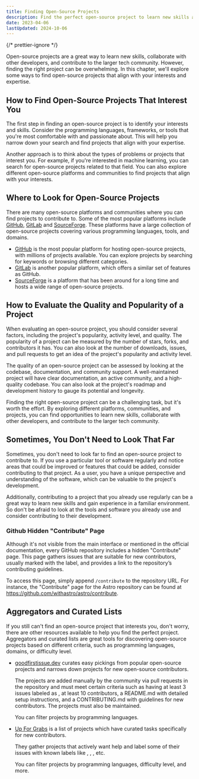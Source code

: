 ```yaml
---
title: Finding Open-Source Projects
description: Find the perfect open-source project to learn new skills and collaborate with developers. Explore ways to find projects aligned with your interests. Start today!
date: 2023-04-06
lastUpdated: 2024-10-06
---
```



{/* prettier-ignore */}
<p class="lead">Open-source projects are a great way to learn new skills, collaborate with other developers, and contribute to the larger tech community. However, finding the right project can be overwhelming. In this chapter, we'll explore some ways to find open-source projects that align with your interests and expertise.</p>

## How to Find Open-Source Projects That Interest You

The first step in finding an open-source project is to identify your interests and skills. Consider the programming languages, frameworks, or tools that you're most comfortable with and passionate about. This will help you narrow down your search and find projects that align with your expertise.

Another approach is to think about the types of problems or projects that interest you. For example, if you're interested in machine learning, you can search for open-source projects related to that field. You can also explore different open-source platforms and communities to find projects that align with your interests.

## Where to Look for Open-Source Projects

There are many open-source platforms and communities where you can find projects to contribute to. Some of the most popular platforms include [GitHub](https://github.com/), [GitLab](https://gitlab.com) and [SourceForge](https://sourceforge.net/). These platforms have a large collection of open-source projects covering various programming languages, tools, and domains.

- [GitHub](https://github.com/) is the most popular platform for hosting open-source projects, with millions of projects available. You can explore projects by searching for keywords or browsing different categories.
- [GitLab](https://gitlab.com) is another popular platform, which offers a similar set of features as GitHub.
- [SourceForge](https://sourceforge.net/) is a platform that has been around for a long time and hosts a wide range of open-source projects.

## How to Evaluate the Quality and Popularity of a Project

When evaluating an open-source project, you should consider several factors, including the project's popularity, activity level, and quality. The popularity of a project can be measured by the number of stars, forks, and contributors it has. You can also look at the number of downloads, issues, and pull requests to get an idea of the project's popularity and activity level.

The quality of an open-source project can be assessed by looking at the codebase, documentation, and community support. A well-maintained project will have clear documentation, an active community, and a high-quality codebase. You can also look at the project's roadmap and development history to gauge its potential and longevity.

Finding the right open-source project can be a challenging task, but it's worth the effort. By exploring different platforms, communities, and projects, you can find opportunities to learn new skills, collaborate with other developers, and contribute to the larger tech community.

## Sometimes, You Don't Need to Look That Far

Sometimes, you don't need to look far to find an open-source project to contribute to. If you use a particular tool or software regularly and notice areas that could be improved or features that could be added, consider contributing to that project. As a user, you have a unique perspective and understanding of the software, which can be valuable to the project's development.

Additionally, contributing to a project that you already use regularly can be a great way to learn new skills and gain experience in a familiar environment. So don't be afraid to look at the tools and software you already use and consider contributing to their development.

### Github Hidden "Contribute" Page

Although it's not visible from the main interface or mentioned in the official documentation, every GitHub repository includes a hidden "Contribute" page. This page gathers issues that are suitable for new contributors, usually marked with the <Badge text="good first issue" /> label, and provides a link to the repository’s contributing guidelines.

To access this page, simply append `/contribute` to the repository URL. For instance, the "Contribute" page for the Astro repository can be found at https://github.com/withastro/astro/contribute.

<ContentImage src="/images/astro-github-contribute-page.png" width="720" height="290" alt="" />

## Aggregators and Curated Lists

If you still can't find an open-source project that interests you, don't worry, there are other resources available to help you find the perfect project. Aggregators and curated lists are great tools for discovering open-source projects based on different criteria, such as programming languages, domains, or difficulty level.

- [goodfirstissue.dev](https://goodfirstissue.dev/) curates easy pickings from popular open-source projects and narrows down projects for new open-source contributors.

  The projects are added manually by the community via pull requests in the repository and must meet certain criteria such as having at least 3 issues labeled as <Badge variant="note" text="good first issue" />, at least 10 contributors, a README.md with detailed setup instructions, and a CONTRIBUTING.md with guidelines for new contributors. The projects must also be maintained.

  You can filter projects by programming languages.

- [Up For Grabs](https://up-for-grabs.net/) is a list of projects which have curated tasks specifically for new contributors.

  They gather projects that actively want help and label some of their issues with known labels like <Badge variant="note" text="up-for-grabs" />, <Badge variant="note" text="good first issue" />, <Badge variant="note" text="help wanted" />, etc.

  You can filter projects by programming languages, difficulty level, and more.

